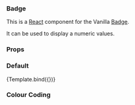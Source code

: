 

<Meta title="Badge" component={Badge} />


### Badge

This is a [React](https://reactjs.org/) component for the Vanilla [Badge](https://vanillaframework.io/docs/patterns/badge).

It can be used to display a numeric values.

### Props

<ArgsTable of={Badge} />

### Default

<Canvas>
  <Story
    name="Default"
    args={{
      value: 9,
    }}
  >
    {Template.bind({})}
  </Story>
</Canvas>

### Colour Coding
<Canvas>
  <Story name="Colour Coding">
    <Badge value={9} isNegative/>
  </Story>
</Canvas>
